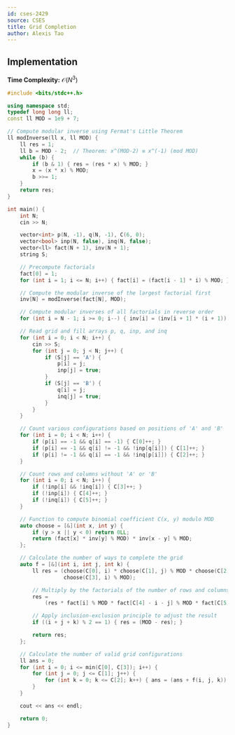 ```yaml
---
id: cses-2429
source: CSES
title: Grid Completion
author: Alexis Tao
---
```


## Implementation

**Time Complexity:** $\mathcal{O}(N^3)$

<LanguageSection>

<CPPSection>


```cpp
#include <bits/stdc++.h>

using namespace std;
typedef long long ll;
const ll MOD = 1e9 + 7;

// Compute modular inverse using Fermat's Little Theorem
ll modInverse(ll x, ll MOD) {
	ll res = 1;
	ll b = MOD - 2;  // Theorem: x^(MOD-2) ≡ x^(-1) (mod MOD)
	while (b) {
		if (b & 1) { res = (res * x) % MOD; }
		x = (x * x) % MOD;
		b >>= 1;
	}
	return res;
}

int main() {
	int N;
	cin >> N;

	vector<int> p(N, -1), q(N, -1), C(6, 0);
	vector<bool> inp(N, false), inq(N, false);
	vector<ll> fact(N + 1), inv(N + 1);
	string S;

	// Precompute factorials
	fact[0] = 1;
	for (int i = 1; i <= N; i++) { fact[i] = (fact[i - 1] * i) % MOD; }

	// Compute the modular inverse of the largest factorial first
	inv[N] = modInverse(fact[N], MOD);

	// Compute modular inverses of all factorials in reverse order
	for (int i = N - 1; i >= 0; i--) { inv[i] = (inv[i + 1] * (i + 1)) % MOD; }

	// Read grid and fill arrays p, q, inp, and inq
	for (int i = 0; i < N; i++) {
		cin >> S;
		for (int j = 0; j < N; j++) {
			if (S[j] == 'A') {
				p[i] = j;
				inp[j] = true;
			}
			if (S[j] == 'B') {
				q[i] = j;
				inq[j] = true;
			}
		}
	}

	// Count various configurations based on positions of 'A' and 'B'
	for (int i = 0; i < N; i++) {
		if (p[i] == -1 && q[i] == -1) { C[0]++; }
		if (p[i] == -1 && q[i] != -1 && !inp[q[i]]) { C[1]++; }
		if (p[i] != -1 && q[i] == -1 && !inq[p[i]]) { C[2]++; }
	}

	// Count rows and columns without 'A' or 'B'
	for (int i = 0; i < N; i++) {
		if (!inp[i] && !inq[i]) { C[3]++; }
		if (!inp[i]) { C[4]++; }
		if (!inq[i]) { C[5]++; }
	}

	// Function to compute binomial coefficient C(x, y) modulo MOD
	auto choose = [&](int x, int y) {
		if (y > x || y < 0) return 0LL;
		return (fact[x] * inv[y] % MOD) * inv[x - y] % MOD;
	};

	// Calculate the number of ways to complete the grid
	auto f = [&](int i, int j, int k) {
		ll res = (choose(C[0], i) * choose(C[1], j) % MOD * choose(C[2], k) % MOD *
		          choose(C[3], i) % MOD);

		// Multiply by the factorials of the number of rows and columns left
		res =
		    (res * fact[i] % MOD * fact[C[4] - i - j] % MOD * fact[C[5] - i - k] % MOD);

		// Apply inclusion-exclusion principle to adjust the result
		if ((i + j + k) % 2 == 1) { res = (MOD - res); }

		return res;
	};

	// Calculate the number of valid grid configurations
	ll ans = 0;
	for (int i = 0; i <= min(C[0], C[3]); i++) {
		for (int j = 0; j <= C[1]; j++) {
			for (int k = 0; k <= C[2]; k++) { ans = (ans + f(i, j, k)) % MOD; }
		}
	}

	cout << ans << endl;

	return 0;
}
```
</CPPSection>
</LanguageSection>
